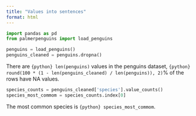 ```yaml
---
title: "Values into sentences"
format: html
---
```


```python
import pandas as pd
from palmerpenguins import load_penguins

penguins = load_penguins()
penguins_cleaned = penguins.dropna()
```

There are `{python} len(penguins)` values in the penguins dataset, `{python} round(100 * (1 - len(penguins_cleaned) / len(penguins)), 2)`% of the rows have NA values.

```python
species_counts = penguins_cleaned['species'].value_counts()
species_most_commom = species_counts.index[0]
```

The most common species is `{python} species_most_commom`.